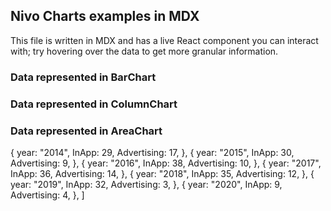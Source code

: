 
## Nivo Charts examples in MDX

This file is written in MDX and has a live React component you can interact with; try hovering over the data to get more granular information.

### Data represented in BarChart

<div id="bar" style={{ height: "80vh" }}>
  <ResponsiveBar
    data={nivoData}
    keys={["InApp", "Advertising"]}
    indexBy="year"
  />
</div>

### Data represented in ColumnChart

### Data represented in AreaChart

  {
    year: "2014",
    InApp: 29,
    Advertising: 17,
  },
  {
    year: "2015",
    InApp: 30,
    Advertising: 9,
  },
  {
    year: "2016",
    InApp: 38,
    Advertising: 10,
  },
  {
    year: "2017",
    InApp: 36,
    Advertising: 14,
  },
  {
    year: "2018",
    InApp: 35,
    Advertising: 12,
  },
  {
    year: "2019",
    InApp: 32,
    Advertising: 3,
  },
  {
    year: "2020",
    InApp: 9,
    Advertising: 4,
  },
]

